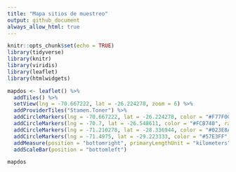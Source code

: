 ```yaml
---
title: "Mapa sitios de muestreo"
output: github_document
always_allow_html: true
---
```


```r
knitr::opts_chunk$set(echo = TRUE)
library(tidyverse)
library(knitr)
library(viridis)
library(leaflet)
library(htmlwidgets)
```

```r
mapdos <- leaflet() %>% 
  addTiles() %>% 
  setView(lng = -70.667222, lat = -26.224278, zoom = 6) %>% 
  addProviderTiles("Stamen.Toner") %>% 
  addCircleMarkers(lng = -70.667222, lat = -26.224278, color = "#F77F00", radius = 30, opacity = 1, label = "Cha") %>% 
  addCircleMarkers(lng = -70.7, lat = -26.548611, color = "#FCB740", radius = 30, opacity = 1, label = "Fla") %>% 
  addCircleMarkers(lng = -71.210278, lat = -28.336944, color = "#023E8A", radius = 30, opacity = 1, label = "Hu") %>% 
  addCircleMarkers(lng = -71.4975, lat = -29.223333, color = "#57E3FF", radius = 30, opacity = 1, label = "Hu") %>% 
  addMeasure(position = "bottomright", primaryLengthUnit = "kilometers") %>% 
  addScaleBar(position = "bottomleft")
```

```r
mapdos
```


